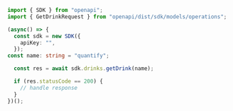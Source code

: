 ```typescript showLineNumbers copy filename="Get Drink usage example"
import { SDK } from "openapi";
import { GetDrinkRequest } from "openapi/dist/sdk/models/operations";

(async() => {
  const sdk = new SDK({
    apiKey: "",
  });
const name: string = "quantify";

  const res = await sdk.drinks.getDrink(name);

  if (res.statusCode == 200) {
    // handle response
  }
})();
```
